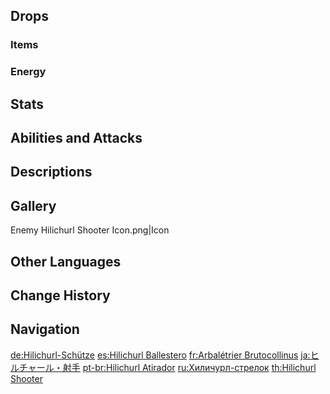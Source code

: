 {{Enemy Infobox
|image    = <gallery>
Enemy Hilichurl Shooter.png|Archive
Enemy Hilichurl Shooter Full Artwork.png|Full Art
</gallery>
|weakpoint = yes
|family   = Hilichurls
|type     = Common Enemies
|group    = Hilichurl Shooters
}}
{{Enemy Intro}}

==Drops==
===Items===
{{Drops Table|type=Hilichurl Shooters}}

===Energy===
{{Energy Drops
|hp1   = 60
|p1    = 1
|hp2   = 0
|p2    = 1
}}

==Stats==
{{Enemy Stats|hp_ratio=.8|atk_ratio=.9|hp_type=1}}

==Abilities and Attacks==
{{Enemy Attacks
|name_1 = Shooting
|file_1 = Hilichurl Shooter Aimed Shot
|desc_1 = Fires an arrow at the player, dealing '''100% ATK''' as {{Color|Physical DMG}}.
* '''Multishot:''' Some Hilichurl Shooters, mostly those in the [[Spiral Abyss]], [[Domains]], or overworld events/challenges, are capable of firing five arrows at a time, covering a ~45 degree arc in front of them.
|caption_1 = Normal
|file_1_2 = Hilichurl Shooter Aimed Shot Enhanced
|caption_1_2 = Multishot
}}

==Descriptions==
{{Description|The primitive wandering inhabitants of Teyvat's wildernesses.<br />Hilichurl archers who wield simple crossbows. Hilichurls do not, in truth, possess the craftsmanship needed to build crossbows. As such, it is commonly believed that there is an organization that controls the hilichurls from behind the scenes and furnishes them with equipment and material supplies. The Abyss Mages that often accompany these hilichurls are especially suspicious.|[[Archive]]}}

==Gallery==
<gallery>
Enemy Hilichurl Shooter Icon.png|Icon
</gallery>

==Other Languages==
{{Other Languages
|en      = Hilichurl Shooter
|zhs     = 射手丘丘人
|zhs_rm  = Shèshǒu Qiūqiū-rén
|zht     = 射手丘丘人
|zht_rm  = Shèshǒu Qiūqiū-rén
|zh_tl   = Shooter Hilichurl
|ja      = ヒルチャール・射手
|ja_rm   = Hiruchaaru - Ite
|ja_tl   = Hilichurl - Shooter
|ko      = 츄츄 궁수
|ko_rm   = Chyuchyu Gungsu
|ko_tl   = Hilichurl Archer
|es      = Hilichurl Ballestero
|es_tl   = Hilichurl Crossbowman
|fr      = Arbalétrier Brutocollinus
|fr_tl   = Hilichurl Crossbowman
|ru      = Хиличурл-стрелок
|ru_tl   = Hilichurl Shooter
|th      = Hilichurl Shooter
|vi      = Xạ Thủ Hilichurl
|vi_tl   = Hilichurl Archer
|de      = Hilichurl-Schütze
|de_tl   = Hilichurl Shooter
|id      = Hilichurl Shooter
|pt      = Hilichurl Atirador
|pt_tl   = 
|tr      = Nişancı Dağ Yabanisi
|tr_tl   = 
|it      = Hilichurl balestriere
|it_tl   = 
}}

==Change History==
{{Change History|1.0}}

==Navigation==
{{Enemy Navbox|type=Common}}

[[de:Hilichurl-Schütze]]
[[es:Hilichurl Ballestero]]
[[fr:Arbalétrier Brutocollinus]]
[[ja:ヒルチャール・射手]]
[[pt-br:Hilichurl Atirador]]
[[ru:Хиличурл-стрелок]]
[[th:Hilichurl Shooter]]